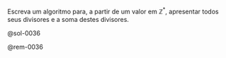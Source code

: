 <!-- Soma dos divisores -->
::: {#exr-0036}
Escreva um algoritmo para, a partir de um valor em $\mathbb{Z}^*$, apresentar todos seus divisores e a soma destes divisores.

@sol-0036

@rem-0036
:::